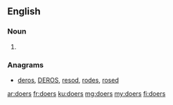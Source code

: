 ==English==

===Noun===
{{head|en|plural}}

# {{plural of|doer|lang=en}}

===Anagrams===
* [[deros#English|deros]], [[DEROS#English|DEROS]], [[resod#English|resod]], [[rodes#English|rodes]], [[rosed#English|rosed]]

[[ar:doers]]
[[fr:doers]]
[[ku:doers]]
[[mg:doers]]
[[my:doers]]
[[fi:doers]]